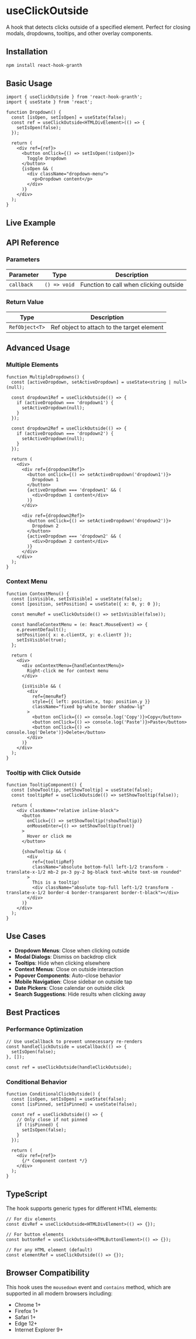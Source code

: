 


# useClickOutside

A hook that detects clicks outside of a specified element. Perfect for closing modals, dropdowns, tooltips, and other overlay components.

## Installation

```bash
npm install react-hook-granth
```

## Basic Usage

```tsx
import { useClickOutside } from 'react-hook-granth';
import { useState } from 'react';

function Dropdown() {
  const [isOpen, setIsOpen] = useState(false);
  const ref = useClickOutside<HTMLDivElement>(() => {
    setIsOpen(false);
  });

  return (
    <div ref={ref}>
      <button onClick={() => setIsOpen(!isOpen)}>
        Toggle Dropdown
      </button>
      {isOpen && (
        <div className="dropdown-menu">
          <p>Dropdown content</p>
        </div>
      )}
    </div>
  );
}
```

## Live Example

<ClickOutsideDemo />

## API Reference

### Parameters

| Parameter | Type | Description |
|-----------|------|-------------|
| `callback` | `() => void` | Function to call when clicking outside |

### Return Value

| Type | Description |
|------|-------------|
| `RefObject<T>` | Ref object to attach to the target element |

## Advanced Usage

### Multiple Elements

```tsx
function MultipleDropdowns() {
  const [activeDropdown, setActiveDropdown] = useState<string | null>(null);
  
  const dropdown1Ref = useClickOutside(() => {
    if (activeDropdown === 'dropdown1') {
      setActiveDropdown(null);
    }
  });
  
  const dropdown2Ref = useClickOutside(() => {
    if (activeDropdown === 'dropdown2') {
      setActiveDropdown(null);
    }
  });

  return (
    <div>
      <div ref={dropdown1Ref}>
        <button onClick={() => setActiveDropdown('dropdown1')}>
          Dropdown 1
        </button>
        {activeDropdown === 'dropdown1' && (
          <div>Dropdown 1 content</div>
        )}
      </div>
      
      <div ref={dropdown2Ref}>
        <button onClick={() => setActiveDropdown('dropdown2')}>
          Dropdown 2
        </button>
        {activeDropdown === 'dropdown2' && (
          <div>Dropdown 2 content</div>
        )}
      </div>
    </div>
  );
}
```

### Context Menu

```tsx
function ContextMenu() {
  const [isVisible, setIsVisible] = useState(false);
  const [position, setPosition] = useState({ x: 0, y: 0 });
  
  const menuRef = useClickOutside(() => setIsVisible(false));

  const handleContextMenu = (e: React.MouseEvent) => {
    e.preventDefault();
    setPosition({ x: e.clientX, y: e.clientY });
    setIsVisible(true);
  };

  return (
    <div>
      <div onContextMenu={handleContextMenu}>
        Right-click me for context menu
      </div>
      
      {isVisible && (
        <div
          ref={menuRef}
          style={{ left: position.x, top: position.y }}
          className="fixed bg-white border shadow-lg"
        >
          <button onClick={() => console.log('Copy')}>Copy</button>
          <button onClick={() => console.log('Paste')}>Paste</button>
          <button onClick={() => console.log('Delete')}>Delete</button>
        </div>
      )}
    </div>
  );
}
```

### Tooltip with Click Outside

```tsx
function TooltipComponent() {
  const [showTooltip, setShowTooltip] = useState(false);
  const tooltipRef = useClickOutside(() => setShowTooltip(false));

  return (
    <div className="relative inline-block">
      <button
        onClick={() => setShowTooltip(!showTooltip)}
        onMouseEnter={() => setShowTooltip(true)}
      >
        Hover or click me
      </button>
      
      {showTooltip && (
        <div
          ref={tooltipRef}
          className="absolute bottom-full left-1/2 transform -translate-x-1/2 mb-2 px-3 py-2 bg-black text-white text-sm rounded"
        >
          This is a tooltip!
          <div className="absolute top-full left-1/2 transform -translate-x-1/2 border-4 border-transparent border-t-black"></div>
        </div>
      )}
    </div>
  );
}
```

## Use Cases

- **Dropdown Menus**: Close when clicking outside
- **Modal Dialogs**: Dismiss on backdrop click
- **Tooltips**: Hide when clicking elsewhere
- **Context Menus**: Close on outside interaction
- **Popover Components**: Auto-close behavior
- **Mobile Navigation**: Close sidebar on outside tap
- **Date Pickers**: Close calendar on outside click
- **Search Suggestions**: Hide results when clicking away

## Best Practices

### Performance Optimization

```tsx
// Use useCallback to prevent unnecessary re-renders
const handleClickOutside = useCallback(() => {
  setIsOpen(false);
}, []);

const ref = useClickOutside(handleClickOutside);
```

### Conditional Behavior

```tsx
function ConditionalClickOutside() {
  const [isOpen, setIsOpen] = useState(false);
  const [isPinned, setIsPinned] = useState(false);
  
  const ref = useClickOutside(() => {
    // Only close if not pinned
    if (!isPinned) {
      setIsOpen(false);
    }
  });

  return (
    <div ref={ref}>
      {/* Component content */}
    </div>
  );
}
```

## TypeScript

The hook supports generic types for different HTML elements:

```tsx
// For div elements
const divRef = useClickOutside<HTMLDivElement>(() => {});

// For button elements
const buttonRef = useClickOutside<HTMLButtonElement>(() => {});

// For any HTML element (default)
const elementRef = useClickOutside(() => {});
```

## Browser Compatibility

This hook uses the `mousedown` event and `contains` method, which are supported in all modern browsers including:

- Chrome 1+
- Firefox 1+
- Safari 1+
- Edge 12+
- Internet Explorer 9+